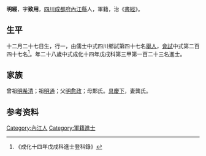 {{Otheruses|other=名为明經的其他人物|明經}}
{{明清人物信息框
| 姓名 = 明經 
| 原名 =
| 圖片名稱= 
| 圖片大小 =
| 圖片說明 = 
| 最高職務 =
| 國家 = 大明 
| 爵位 =
| 籍貫 = [[四川|四川]][[成都府|成都府]][[內江縣|內江縣]]
| 族裔 = 
| 旗籍 = 
| 字號 = 
| 諡號 =
| 出生日期 = 十二月二十七日
| 出生地點 =
| 逝世日期 = 
| 逝世地點 =
| 墓葬 =
| 配偶 = 龔氏
| 親屬 = 曾祖[[明希清|明希清]]，祖[[明通|明通]]，父[[明愈政|明愈政]]，母鄴氏
| 出身 =
* 成化十四年戊戌科進士
| 經歷 =
| 著作 =  
*
*
*
}}
'''明經 '''{{BD|1451年||1510年||}}，字'''致用'''，[[四川|四川]][[成都府|成都府]][[內江縣|內江縣]]人，軍籍，治《[[書經|書經]]》。

== 生平 ==
十二月二十七日生，行一，由儒士中式四川鄉試第四十七名[[舉人|舉人]]，[[會試|會試]]中式第二百四十七名<ref>《成化十四年戊戌科進士登科錄》</ref>。年二十八歲中式成化十四年戊戌科第三甲第一百二十三名進士。

== 家族 ==
曾祖[[明希清|明希清]]；祖[[明通|明通]]；父[[明愈政|明愈政]]；母鄴氏。[[具慶下|具慶下]]，妻龔氏。

== 参考资料 ==
{{reflist}}

{{成化十四年戊戌科殿试金榜}}

{{Authority control}}

{{DEFAULTSORT:}}
[[Category:內江人|Category:內江人]]
[[Category:軍籍進士|Category:軍籍進士]]


{{明朝人物小作品}}
